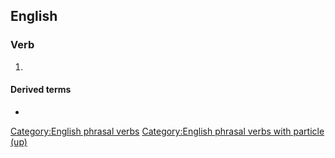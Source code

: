 ==English==

===Verb===
{{en-verb|cozies up|cozying up|cozied up}}

# {{alternative spelling of|en|cosy up}}

====Derived terms====
* {{l|en|cozy up to}}

[[Category:English phrasal verbs]]
[[Category:English phrasal verbs with particle (up)]]